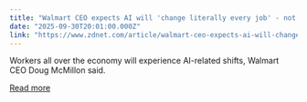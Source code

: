 ```yaml
---
title: "Walmart CEO expects AI will 'change literally every job' - not just engineering"
date: "2025-09-30T20:01:00.000Z"
link: "https://www.zdnet.com/article/walmart-ceo-expects-ai-will-change-literally-every-job-not-just-engineering/"
---
```


Workers all over the economy will experience AI-related shifts, Walmart CEO Doug McMillon said.

[Read more](https://www.zdnet.com/article/walmart-ceo-expects-ai-will-change-literally-every-job-not-just-engineering/)

